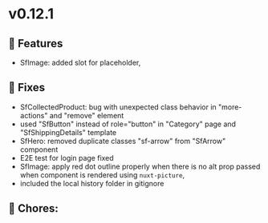 
<Meta title="Releases/v0.12.x - Latest/v0.12.1/Change log" />

# v0.12.1

## 🚀 Features

- SfImage: added slot for placeholder,

## 🐛 Fixes

- SfCollectedProduct: bug with unexpected class behavior in "more-actions" and "remove" element 
- used "SfButton" instead of role="button" in "Category" page and "SfShippingDetails" template
- SfHero: removed duplicate classes "sf-arrow" from "SfArrow" component
- E2E test for login page fixed
- SfImage: apply red dot outline properly when there is no alt prop passed when component is rendered using `nuxt-picture`,
- included the local history folder in gitignore

## 🧹 Chores:

